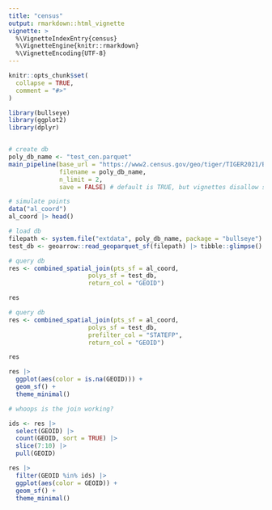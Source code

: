 ```yaml
---
title: "census"
output: rmarkdown::html_vignette
vignette: >
  %\VignetteIndexEntry{census}
  %\VignetteEngine{knitr::rmarkdown}
  %\VignetteEncoding{UTF-8}
---
```


```r
knitr::opts_chunk$set(
  collapse = TRUE,
  comment = "#>"
)
```

```r
library(bullseye)
library(ggplot2)
library(dplyr)


# create db
poly_db_name <- "test_cen.parquet"
main_pipeline(base_url = "https://www2.census.gov/geo/tiger/TIGER2021/BG/",
              filename = poly_db_name,  
              n_limit = 2,
              save = FALSE) # default is TRUE, but vignettes disallow saving.

# simulate points
data("al_coord")
al_coord |> head()

# load db
filepath <- system.file("extdata", poly_db_name, package = "bullseye")
test_db <- geoarrow::read_geoparquet_sf(filepath) |> tibble::glimpse()

# query db
res <- combined_spatial_join(pts_sf = al_coord,
                      polys_sf = test_db,
                      return_col = "GEOID")

res

# query db
res <- combined_spatial_join(pts_sf = al_coord,
                      polys_sf = test_db,
                      prefilter_col = "STATEFP",
                      return_col = "GEOID")

res
```



```r
res |> 
  ggplot(aes(color = is.na(GEOID))) +
  geom_sf() +
  theme_minimal()

# whoops is the join working?

ids <- res |> 
  select(GEOID) |> 
  count(GEOID, sort = TRUE) |> 
  slice(7:10) |> 
  pull(GEOID)

res |> 
  filter(GEOID %in% ids) |> 
  ggplot(aes(color = GEOID)) +
  geom_sf() +
  theme_minimal()


```
